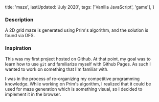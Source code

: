   title: 'maze',
  lastUpdated: 'July 2020',
  tags: ['Vanilla JavaScript', 'game'],
}

### Description

A 2D grid maze is generated using Prim's algorithm, and the solution is found via DFS.

### Inspiration

This was my first project hosted on Github. At that point, my goal was to learn how to use `git` and familiarize myself with Github Pages. As such I wanted to work on something that I'm familiar with.

I was in the process of re-organizing my competitive programming knowledge. While working on Prim's algorithm, I realized that it could be used for maze generation which is something visual, so I decided to implement it in the browser.

